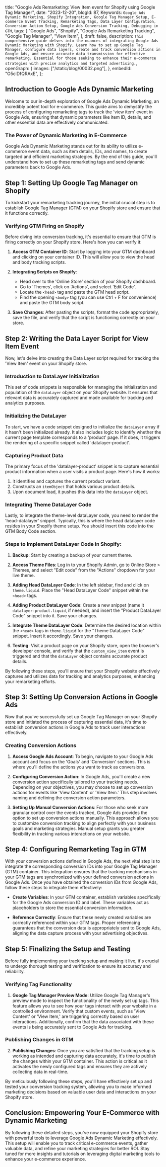  title:
  "Google Ads Remarketing: View Item event for Shopify using Google Tag Manager",
 date: "2023-12-20",
 blogId: 87,
 Keywords: `Google Ads Dynamic Marketing, Shopify Integration, Google Tag Manager Setup, E-commerce Event Tracking, Remarketing Tags, Data Layer Configuration, Conversion Action Setup, Google Ads Conversion Tracking, Debugging in GTM`,
 tags: [
  "Google Ads",
  "Shopify",
  "Google Ads Remarketing Tracking",
  "Google Tag Manager",
  "View Item",
 ],
 draft: false,
 description: `This comprehensive guide delves into the nuances of integrating Google Ads Dynamic Marketing with Shopify. Learn how to set up Google Tag Manager, configure data layers, create and track conversion actions in Google Ads, and ensure accurate data transmission for effective remarketing. Essential for those seeking to enhance their e-commerce strategies with precise analytics and targeted advertising.`,
 openGraph: {
  images: ["/static/blog/00032.png"],
 },
 embedId: "O5clDfQRAxE",
};

<BlogHeader metadata={metadata} />

## Introduction to Google Ads Dynamic Marketing

Welcome to our in-depth exploration of Google Ads Dynamic Marketing, an incredibly potent tool for e-commerce. This guide aims to demystify the process of configuring remarketing tags to track the 'view item' event in Google Ads, ensuring that dynamic parameters like item ID, details, and other essential data are effectively communicated.

<YoutubeEmbed embedId={metadata.embedId} />

### The Power of Dynamic Marketing in E-Commerce

Google Ads Dynamic Marketing stands out for its ability to utilize e-commerce event data, such as item details, IDs, and names, to create targeted and efficient marketing strategies. By the end of this guide, you'll understand how to set up these remarketing tags and send dynamic parameters back to Google Ads.

## **Step 1: Setting Up Google Tag Manager on Shopify**

To kickstart your remarketing tracking journey, the initial crucial step is to establish Google Tag Manager (GTM) on your Shopify store and ensure that it functions correctly.

### **Verifying GTM Firing on Shopify**

Before diving into conversion tracking, it's essential to ensure that GTM is firing correctly on your Shopify store. Here's how you can verify it:

1. **Access GTM Container ID**: Start by logging into your GTM dashboard and clicking on your container ID. This will allow you to view the head and body tracking scripts.

2. **Integrating Scripts on Shopify**:

   - Head over to the 'Online Store' section of your Shopify dashboard.
   - Go to 'Themes', click on 'Actions', and select 'Edit Code'.
   - Locate the `<head>` tag and paste the GTM head script.
   - Find the opening `<body>` tag (you can use Ctrl + F for convenience) and paste the GTM body script.

3. **Save Changes**: After pasting the scripts, format the code appropriately, save the file, and verify that the script is functioning correctly on your store.

## **Step 2: Writing the Data Layer Script for View Item Event**

Now, let's delve into creating the Data Layer script required for tracking the 'View Item' event on your Shopify store.

### **Introduction to DataLayer Initialization**

This set of code snippets is responsible for managing the initialization and population of the `dataLayer` object on your Shopify website. It ensures that relevant data is accurately captured and made available for tracking and analytics purposes.

### **Initializing the DataLayer**

To start, we have a code snippet designed to initialize the `dataLayer` array if it hasn't been initialized already. It also includes logic to identify whether the current page template corresponds to a 'product' page. If it does, it triggers the rendering of a specific snippet called 'datalayer-product'.

<DataLayerCode type='viewItem' subType='head' />

### **Capturing Product Data**

The primary focus of the 'datalayer-product' snippet is to capture essential product information when a user visits a product page. Here's how it works:

1. It identifies and captures the current product variant.
2. Constructs an `itemObject` that holds various product details.
3. Upon document load, it pushes this data into the `dataLayer` object.

<DataLayerCode type='viewItem' subType='main' />

### **Integrating Theme DataLayer Code**

Lastly, to integrate the theme-level dataLayer code, you need to render the 'head-datalayer' snippet. Typically, this is where the head datalayer code resides in your Shopify theme setup. You should insert this code into the GTM Body Code section.

<DataLayerCode type='viewItem' subType='theme' />

### **Steps to Implement DataLayer Code in Shopify:**

1. **Backup**: Start by creating a backup of your current theme.

2. **Access Theme Files**: Log in to your Shopify Admin, go to Online Store > Themes, and select "Edit code" from the "Actions" dropdown for your live theme.

3. **Adding Head DataLayer Code**: In the left sidebar, find and click on `theme.liquid`. Place the "Head DataLayer Code" snippet within the `<head>` tags.

4. **Adding Product DataLayer Code**: Create a new snippet (name it `datalayer-product.liquid`, if needed), and insert the "Product DataLayer Code" snippet into it. Save your changes.

5. **Integrate Theme DataLayer Code**: Determine the desired location within the `<head>` tags in `theme.liquid` for the "Theme DataLayer Code" snippet. Insert it accordingly. Save your changes.

6. **Testing**: Visit a product page on your Shopify store, open the browser's developer console, and verify that the `custom_view_item` event is triggered and that the `dataLayer` object contains accurate product details.

By following these steps, you'll ensure that your Shopify website effectively captures and utilizes data for tracking and analytics purposes, enhancing your remarketing efforts.

## **Step 3: Setting Up Conversion Actions in Google Ads**

Now that you've successfully set up Google Tag Manager on your Shopify store and initiated the process of capturing essential data, it's time to establish conversion actions in Google Ads to track user interactions effectively.

### **Creating Conversion Actions**

1. **Access Google Ads Account**: To begin, navigate to your Google Ads account and focus on the 'Goals' and 'Conversion' sections. This is where you'll define the actions you want to track as conversions.

2. **Configuring Conversion Action**: In Google Ads, you'll create a new conversion action specifically tailored to your tracking needs. Depending on your objectives, you may choose to set up conversion actions for events like 'View Content' or 'View Item.' This step involves naming and defining the conversion action parameters.

3. **Setting Up Manual Conversion Actions**: For those who seek more granular control over the events tracked, Google Ads provides the option to set up conversion actions manually. This approach allows you to customize conversion tracking to align perfectly with your business goals and marketing strategies. Manual setup grants you greater flexibility in tracking various interactions on your website.

## **Step 4: Configuring Remarketing Tag in GTM**

With your conversion actions defined in Google Ads, the next vital step is to integrate the corresponding conversion IDs into your Google Tag Manager (GTM) container. This integration ensures that the tracking mechanisms in your GTM tags are synchronized with your defined conversion actions in Google Ads. Once you have obtained the conversion IDs from Google Ads, follow these steps to integrate them effectively:

- **Create Variables**: In your GTM container, establish variables specifically for the Google Ads conversion ID and label. These variables act as placeholders to store the essential conversion information.

- **Reference Correctly**: Ensure that these newly created variables are correctly referenced within your GTM tags. Proper referencing guarantees that the conversion data is appropriately sent to Google Ads, aligning the data capture process with your advertising objectives.

## **Step 5: Finalizing the Setup and Testing**

Before fully implementing your tracking setup and making it live, it's crucial to undergo thorough testing and verification to ensure its accuracy and reliability.

### **Verifying Tag Functionality**

1. **Google Tag Manager Preview Mode**: Utilize Google Tag Manager's preview mode to inspect the functionality of the newly set up tags. This feature allows you to see how your tags interact with your website in a controlled environment. Verify that custom events, such as 'View Content' or 'View Item,' are triggering correctly based on user interactions. Additionally, confirm that the data associated with these events is being accurately sent to Google Ads for tracking.

### **Publishing Changes in GTM**

2. **Publishing Changes**: Once you are satisfied that the tracking setup is working as intended and capturing data accurately, it's time to publish the changes within your GTM container. This action is critical as it activates the newly configured tags and ensures they are actively collecting data in real-time.

By meticulously following these steps, you'll have effectively set up and tested your conversion tracking system, allowing you to make informed marketing decisions based on valuable user data and interactions on your Shopify store.

## Conclusion: Empowering Your E-Commerce with Dynamic Marketing

By following these detailed steps, you've now equipped your Shopify store with powerful tools to leverage Google Ads Dynamic Marketing effectively. This setup will enable you to track critical e-commerce events, gather valuable data, and refine your marketing strategies for better ROI. Stay tuned for more insights and tutorials on leveraging digital marketing tools to enhance your e-commerce experience.

